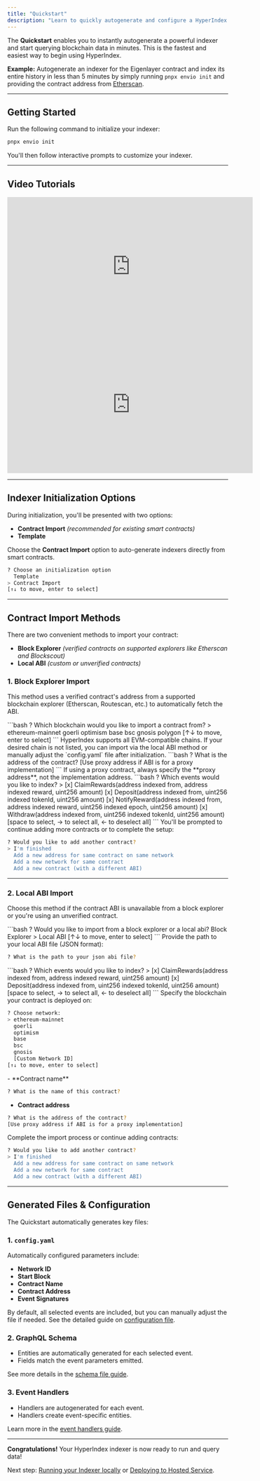 ```yaml
---
title: "Quickstart"
description: "Learn to quickly autogenerate and configure a HyperIndex indexer for any smart contract."
---
```


The **Quickstart** enables you to instantly autogenerate a powerful indexer and start querying blockchain data in minutes. This is the fastest and easiest way to begin using HyperIndex.

**Example:** Autogenerate an indexer for the Eigenlayer contract and index its entire history in less than 5 minutes by simply running `pnpx envio init` and providing the contract address from [Etherscan](https://etherscan.io/address/0x858646372cc42e1a627fce94aa7a7033e7cf075a).

---

## Getting Started

Run the following command to initialize your indexer:

```bash icon="terminal" title="terminal"
pnpx envio init
```

You'll then follow interactive prompts to customize your indexer.

---

## Video Tutorials

<iframe width="560" height="315" src="https://www.youtube.com/embed/zkVlGgf5XAo" title="Quickstart Guide" frameborder="0" allow="accelerometer; autoplay; clipboard-write; encrypted-media; gyroscope; picture-in-picture" allowfullscreen></iframe>

<iframe width="560" height="315" src="https://www.youtube.com/embed/JOiLUysZf-s" title="Indexer Initialization Guide" frameborder="0" allow="accelerometer; autoplay; clipboard-write; encrypted-media; gyroscope; picture-in-picture" allowfullscreen></iframe>

---

## Indexer Initialization Options

During initialization, you'll be presented with two options:

- **Contract Import** _(recommended for existing smart contracts)_
- **Template**

Choose the **Contract Import** option to auto-generate indexers directly from smart contracts.

```bash
? Choose an initialization option
  Template
> Contract Import
[↑↓ to move, enter to select]
```

---

## Contract Import Methods

There are two convenient methods to import your contract:

- **Block Explorer** _(verified contracts on supported explorers like Etherscan and Blockscout)_
- **Local ABI** _(custom or unverified contracts)_

### 1. Block Explorer Import

This method uses a verified contract's address from a supported blockchain explorer (Etherscan, Routescan, etc.) to automatically fetch the ABI.

<Steps>

<Step title="Select the blockchain">
```bash
? Which blockchain would you like to import a contract from?
> ethereum-mainnet
  goerli
  optimism
  base
  bsc
  gnosis
  polygon
[↑↓ to move, enter to select]
```

<Note>
HyperIndex supports all EVM-compatible chains. If your desired chain is not listed, you can import via the local ABI method or manually adjust the `config.yaml` file after initialization.
</Note>
</Step>

<Step title="Enter the contract address">
```bash
? What is the address of the contract?
[Use proxy address if ABI is for a proxy implementation]
```

<Tip>
If using a proxy contract, always specify the **proxy address**, not the implementation address.
</Tip>
</Step>

<Step title="Select events to index">
```bash
? Which events would you like to index?
> [x] ClaimRewards(address indexed from, address indexed reward, uint256 amount)
  [x] Deposit(address indexed from, uint256 indexed tokenId, uint256 amount)
  [x] NotifyReward(address indexed from, address indexed reward, uint256 indexed epoch, uint256 amount)
  [x] Withdraw(address indexed from, uint256 indexed tokenId, uint256 amount)
[space to select, → to select all, ← to deselect all]
```
</Step>

<Step title="Finish or add more contracts">
You'll be prompted to continue adding more contracts or to complete the setup:

```bash
? Would you like to add another contract?
> I'm finished
  Add a new address for same contract on same network
  Add a new network for same contract
  Add a new contract (with a different ABI)
```
</Step>

</Steps>

---

### 2. Local ABI Import

Choose this method if the contract ABI is unavailable from a block explorer or you're using an unverified contract.

<Steps>

<Step title="Select Local ABI">
```bash
? Would you like to import from a block explorer or a local abi?
  Block Explorer
> Local ABI
[↑↓ to move, enter to select]
```
</Step>

<Step title="Specify ABI JSON file">
Provide the path to your local ABI file (JSON format):

```bash
? What is the path to your json abi file?
```
</Step>

<Step title="Select events to index">
```bash
? Which events would you like to index?
> [x] ClaimRewards(address indexed from, address indexed reward, uint256 amount)
  [x] Deposit(address indexed from, uint256 indexed tokenId, uint256 amount)
[space to select, → to select all, ← to deselect all]
```
</Step>

<Step title="Choose blockchain">
Specify the blockchain your contract is deployed on:

```bash
? Choose network:
> ethereum-mainnet
  goerli
  optimism
  base
  bsc
  gnosis
  [Custom Network ID]
[↑↓ to move, enter to select]
```
</Step>

<Step title="Enter contract details">
- **Contract name**

```bash
? What is the name of this contract?
```

- **Contract address**

```bash
? What is the address of the contract?
[Use proxy address if ABI is for a proxy implementation]
```
</Step>

<Step title="Finish or add more contracts">
Complete the import process or continue adding contracts:

```bash
? Would you like to add another contract?
> I'm finished
  Add a new address for same contract on same network
  Add a new network for same contract
  Add a new contract (with a different ABI)
```
</Step>

</Steps>

---

## Generated Files & Configuration

The Quickstart automatically generates key files:

### 1. `config.yaml`

Automatically configured parameters include:

- **Network ID**
- **Start Block**
- **Contract Name**
- **Contract Address**
- **Event Signatures**

By default, all selected events are included, but you can manually adjust the file if needed. See the detailed guide on [configuration file](/HyperIndex/Guides/configuration-file).

### 2. GraphQL Schema

- Entities are automatically generated for each selected event.
- Fields match the event parameters emitted.

See more details in the [schema file guide](/HyperIndex/Guides/schema-file).

### 3. Event Handlers

- Handlers are autogenerated for each event.
- Handlers create event-specific entities.

Learn more in the [event handlers guide](/HyperIndex/Guides/event-handlers).

---

**Congratulations!** Your HyperIndex indexer is now ready to run and query data!

Next step: [Running your Indexer locally](/HyperIndex/Guides/running-locally) or [Deploying to Hosted Service](/HyperIndex/Hosted_Service/hosted-service).

